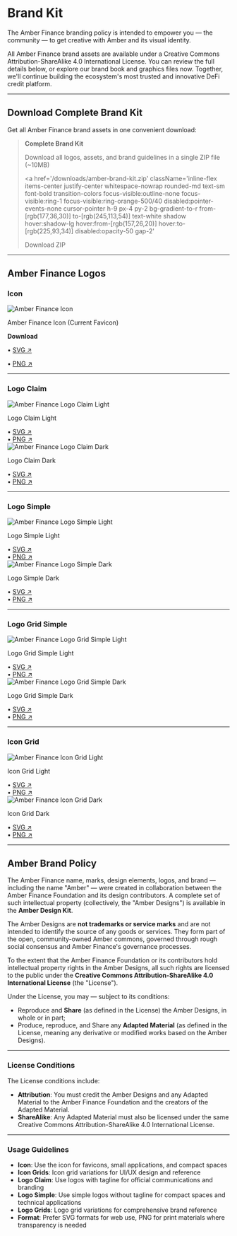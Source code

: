 # Brand Kit

The Amber Finance branding policy is intended to empower you — the community — to get creative with Amber and its visual identity.

All Amber Finance brand assets are available under a Creative Commons Attribution-ShareAlike 4.0 International License. You can review the full details below, or explore our brand book and graphics files now. Together, we'll continue building the ecosystem's most trusted and innovative DeFi credit platform.

---

## Download Complete Brand Kit

Get all Amber Finance brand assets in one convenient download:

> **Complete Brand Kit**
>
> Download all logos, assets, and brand guidelines in a single ZIP file (~10MB)
>
> <a
>   href='/downloads/amber-brand-kit.zip'
>   className='inline-flex items-center justify-center whitespace-nowrap rounded-md text-sm font-bold transition-colors focus-visible:outline-none focus-visible:ring-1 focus-visible:ring-orange-500/40 disabled:pointer-events-none cursor-pointer h-9 px-4 py-2 bg-gradient-to-r from-[rgb(177,36,30)] to-[rgb(245,113,54)] text-white shadow hover:shadow-lg hover:from-[rgb(157,26,20)] hover:to-[rgb(225,93,34)] disabled:opacity-50 gap-2'
> >
> Download ZIP
> </a>

---

## Amber Finance Logos

### Icon

<div style={{ display: 'flex', alignItems: 'center', justifyContent: 'center', padding: '2rem', backgroundColor: '#1f2937', borderRadius: '0.5rem', marginBottom: '1rem' }}>
  <img src="/logo/favicon.svg" alt="Amber Finance Icon" style={{ height: '80px', width: 'auto' }} />
</div>

Amber Finance Icon (Current Favicon)

**Download**

• <a href="/logo/favicon.svg" download className="text-blue-600 hover:text-blue-800 underline">SVG ↗</a>

• <a href="/logo/png/favicon.png" download className="text-blue-600 hover:text-blue-800 underline">PNG ↗</a>

---

### Logo Claim

<div style={{ display: 'grid', gridTemplateColumns: '1fr 1fr', gap: '1rem', marginBottom: '1rem' }}>
  <div>
    <div style={{ display: 'flex', alignItems: 'center', justifyContent: 'center', padding: '2rem', backgroundColor: '#1f2937', borderRadius: '0.5rem', marginBottom: '1rem' }}>
      <img src="/logo/logo-claim-light.svg" alt="Amber Finance Logo Claim Light" style={{ height: '80px', width: 'auto' }} />
    </div>
    <p style={{ textAlign: 'center', margin: '0 0 1rem 0', fontWeight: 'bold' }}>Logo Claim Light</p>
    <div style={{ textAlign: 'center' }}>
      • <a href="/logo/logo-claim-light.svg" download className="text-blue-600 hover:text-blue-800 underline">SVG ↗</a><br/>
      • <a href="/logo/png/logo-claim-light.png" download className="text-blue-600 hover:text-blue-800 underline">PNG ↗</a>
    </div>
  </div>
  <div>
    <div style={{ display: 'flex', alignItems: 'center', justifyContent: 'center', padding: '2rem', backgroundColor: '#f8fafc', borderRadius: '0.5rem', marginBottom: '1rem' }}>
      <img src="/logo/logo-claim-dark.svg" alt="Amber Finance Logo Claim Dark" style={{ height: '80px', width: 'auto' }} />
    </div>
    <p style={{ textAlign: 'center', margin: '0 0 1rem 0', fontWeight: 'bold' }}>Logo Claim Dark</p>
    <div style={{ textAlign: 'center' }}>
      • <a href="/logo/logo-claim-dark.svg" download className="text-blue-600 hover:text-blue-800 underline">SVG ↗</a><br/>
      • <a href="/logo/png/logo-claim-dark.png" download className="text-blue-600 hover:text-blue-800 underline">PNG ↗</a>
    </div>
  </div>
</div>

---

### Logo Simple

<div style={{ display: 'grid', gridTemplateColumns: '1fr 1fr', gap: '1rem', marginBottom: '1rem' }}>
  <div>
    <div style={{ display: 'flex', alignItems: 'center', justifyContent: 'center', padding: '2rem', backgroundColor: '#1f2937', borderRadius: '0.5rem', marginBottom: '1rem' }}>
      <img src="/logo/logo-light.svg" alt="Amber Finance Logo Simple Light" style={{ height: '80px', width: 'auto' }} />
    </div>
    <p style={{ textAlign: 'center', margin: '0 0 1rem 0', fontWeight: 'bold' }}>Logo Simple Light</p>
    <div style={{ textAlign: 'center' }}>
      • <a href="/logo/logo-light.svg" download className="text-blue-600 hover:text-blue-800 underline">SVG ↗</a><br/>
      • <a href="/logo/png/logo-light.png" download className="text-blue-600 hover:text-blue-800 underline">PNG ↗</a>
    </div>
  </div>
  <div>
    <div style={{ display: 'flex', alignItems: 'center', justifyContent: 'center', padding: '2rem', backgroundColor: '#f8fafc', borderRadius: '0.5rem', marginBottom: '1rem' }}>
      <img src="/logo/logo-dark.svg" alt="Amber Finance Logo Simple Dark" style={{ height: '80px', width: 'auto' }} />
    </div>
    <p style={{ textAlign: 'center', margin: '0 0 1rem 0', fontWeight: 'bold' }}>Logo Simple Dark</p>
    <div style={{ textAlign: 'center' }}>
      • <a href="/logo/logo-dark.svg" download className="text-blue-600 hover:text-blue-800 underline">SVG ↗</a><br/>
      • <a href="/logo/png/logo-dark.png" download className="text-blue-600 hover:text-blue-800 underline">PNG ↗</a>
    </div>
  </div>
</div>

---

### Logo Grid Simple

<div style={{ display: 'grid', gridTemplateColumns: '1fr 1fr', gap: '1rem', marginBottom: '1rem' }}>
  <div>
    <div style={{ display: 'flex', alignItems: 'center', justifyContent: 'center', padding: '2rem', backgroundColor: '#1f2937', borderRadius: '0.5rem', marginBottom: '1rem' }}>
      <img src="/logo/logo-grid-light.svg" alt="Amber Finance Logo Grid Simple Light" style={{ height: '200px', width: 'auto' }} />
    </div>
    <p style={{ textAlign: 'center', margin: '0 0 1rem 0', fontWeight: 'bold' }}>Logo Grid Simple Light</p>
    <div style={{ textAlign: 'center' }}>
      • <a href="/logo/logo-grid-light.svg" download className="text-blue-600 hover:text-blue-800 underline">SVG ↗</a><br/>
      • <a href="/logo/png/logo-grid-light.png" download className="text-blue-600 hover:text-blue-800 underline">PNG ↗</a>
    </div>
  </div>
  <div>
    <div style={{ display: 'flex', alignItems: 'center', justifyContent: 'center', padding: '2rem', backgroundColor: '#f8fafc', borderRadius: '0.5rem', marginBottom: '1rem' }}>
      <img src="/logo/logo-grid-dark.svg" alt="Amber Finance Logo Grid Simple Dark" style={{ height: '200px', width: 'auto' }} />
    </div>
    <p style={{ textAlign: 'center', margin: '0 0 1rem 0', fontWeight: 'bold' }}>Logo Grid Simple Dark</p>
    <div style={{ textAlign: 'center' }}>
      • <a href="/logo/logo-grid-dark.svg" download className="text-blue-600 hover:text-blue-800 underline">SVG ↗</a><br/>
      • <a href="/logo/png/logo-grid-dark.png" download className="text-blue-600 hover:text-blue-800 underline">PNG ↗</a>
    </div>
  </div>
</div>

---

### Icon Grid

<div style={{ display: 'grid', gridTemplateColumns: '1fr 1fr', gap: '1rem', marginBottom: '1rem' }}>
  <div>
    <div style={{ display: 'flex', alignItems: 'center', justifyContent: 'center', padding: '2rem', backgroundColor: '#1f2937', borderRadius: '0.5rem', marginBottom: '1rem' }}>
      <img src="/logo/icon-grid-light.svg" alt="Amber Finance Icon Grid Light" style={{ height: '200px', width: 'auto' }} />
    </div>
    <p style={{ textAlign: 'center', margin: '0 0 1rem 0', fontWeight: 'bold' }}>Icon Grid Light</p>
    <div style={{ textAlign: 'center' }}>
      • <a href="/logo/icon-grid-light.svg" download className="text-blue-600 hover:text-blue-800 underline">SVG ↗</a><br/>
      • <a href="/logo/png/icon-grid-light.png" download className="text-blue-600 hover:text-blue-800 underline">PNG ↗</a>
    </div>
  </div>
  <div>
    <div style={{ display: 'flex', alignItems: 'center', justifyContent: 'center', padding: '2rem', backgroundColor: '#f8fafc', borderRadius: '0.5rem', marginBottom: '1rem' }}>
      <img src="/logo/icon-grid-dark.svg" alt="Amber Finance Icon Grid Dark" style={{ height: '200px', width: 'auto' }} />
    </div>
    <p style={{ textAlign: 'center', margin: '0 0 1rem 0', fontWeight: 'bold' }}>Icon Grid Dark</p>
    <div style={{ textAlign: 'center' }}>
      • <a href="/logo/icon-grid-dark.svg" download className="text-blue-600 hover:text-blue-800 underline">SVG ↗</a><br/>
      • <a href="/logo/png/icon-grid-dark.png" download className="text-blue-600 hover:text-blue-800 underline">PNG ↗</a>
    </div>
  </div>
</div>

---

## Amber Brand Policy

The Amber Finance name, marks, design elements, logos, and brand — including the name "Amber" — were created in collaboration between the Amber Finance Foundation and its design contributors.
A complete set of such intellectual property (collectively, the "Amber Designs") is available in the **Amber Design Kit**.

The Amber Designs are **not trademarks or service marks** and are not intended to identify the source of any goods or services. They form part of the open, community-owned Amber commons, governed through rough social consensus and Amber Finance's governance processes.

To the extent that the Amber Finance Foundation or its contributors hold intellectual property rights in the Amber Designs, all such rights are licensed to the public under the **Creative Commons Attribution-ShareAlike 4.0 International License** (the "License").

Under the License, you may — subject to its conditions:

- Reproduce and **Share** (as defined in the License) the Amber Designs, in whole or in part;
- Produce, reproduce, and Share any **Adapted Material** (as defined in the License, meaning any derivative or modified works based on the Amber Designs).

---

### License Conditions

The License conditions include:

- **Attribution**: You must credit the Amber Designs and any Adapted Material to the Amber Finance Foundation and the creators of the Adapted Material.
- **ShareAlike**: Any Adapted Material must also be licensed under the same Creative Commons Attribution-ShareAlike 4.0 International License.

---

### Usage Guidelines

- **Icon**: Use the icon for favicons, small applications, and compact spaces
- **Icon Grids**: Icon grid variations for UI/UX design and reference
- **Logo Claim**: Use logos with tagline for official communications and branding
- **Logo Simple**: Use simple logos without tagline for compact spaces and technical applications
- **Logo Grids**: Logo grid variations for comprehensive brand reference
- **Format**: Prefer SVG formats for web use, PNG for print materials where transparency is needed
